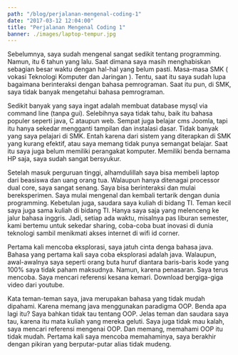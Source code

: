 ```yaml
---
path: "/blog/perjalanan-mengenal-coding-1"
date: "2017-03-12 12:04:00"
title: "Perjalanan Mengenal Coding 1"
banner: ./images/laptop-tempur.jpg
---
```


Sebelumnya, saya sudah mengenal sangat sedikit tentang programming. Namun, itu 6 tahun yang lalu. Saat dimana saya masih menghabiskan sebagian besar waktu dengan hal-hal yang belum pasti. Masa-masa SMK ( vokasi Teknologi Komputer dan Jaringan ). Tentu, saat itu saya sudah lupa bagaimana berinteraksi dengan bahasa pemrograman. Saat itu pun, di SMK, saya tidak banyak mengetahui bahasa pemrograman.

Sedikit banyak yang saya ingat adalah membuat database mysql via command line (tanpa gui). Selebihnya saya tidak tahu, baik itu bahasa populer seperti java, C ataupun web. Sempat juga belajar cms Joomla, tapi itu hanya sekedar mengganti tampilan dan instalasi dasar. Tidak banyak yang saya pelajari di SMK. Entah karena dari sistem yang diterapkan di SMK yang kurang efektif, atau saya memang tidak punya semangat belajar. Saat itu saya juga belum memiliki perangakat komputer. Memiliki benda bernama HP saja, saya sudah sangat bersyukur.

Setelah masuk perguruan tinggi, alhamdulillah saya bisa membeli laptop dari beasiswa dan uang orang tua. Walaupun hanya ditenagai processor dual core, saya sangat senang. Saya bisa berinteraksi dan mulai bereksperimen. Saya mulai mengenal dan kembali tertarik dengan dunia programming. Kebetulan juga, saudara saya kuliah di bidang TI. Teman kecil saya juga sama kuliah di bidang TI. Hanya saya saja yang melenceng ke jalur bahasa inggris. Jadi, setiap ada waktu, misalnya pas liburan semester, kami bertemu untuk sekedar sharing, coba-coba buat inovasi di dunia teknologi sambil menikmati akses internet di wifi id corner.

Pertama kali mencoba eksplorasi, saya jatuh cinta denga bahasa java. Bahasa yang pertama kali saya coba eksplorasi adalah java. Walaupun, awal-awalnya saya seperti orang buta huruf diantara baris-baris kode yang 100% saya tidak paham maksudnya. Namun, karena penasaran. Saya terus mencoba. Saya mencari referensi kesana kemari. Download bergiga-giga video dari youtube.

Kata teman-teman saya, java merupakan bahasa yang tidak mudah dipahami. Karena memang java menggunakan paradigma OOP. Benda apa lagi itu? Saya bahkan tidak tau tentang OOP. Jelas teman dan saudara saya tau, karena itu mata kuliah yang mereka geluti. Saya juga tidak mau kalah, saya mencari referensi mengenai OOP. Dan memang, memahami OOP itu tidak mudah. Pertama kali saya mencoba memahaminya, saya berakhir dengan pikiran yang berputar-putar alias tidak mudeng.
